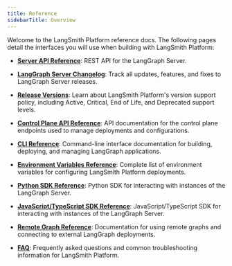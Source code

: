 ```yaml
---
title: Reference
sidebarTitle: Overview
---
```


Welcome to the LangSmith Platform reference docs. The following pages detail the interfaces you will use when building with LangSmith Platform:

* **[Server API Reference](/langsmith/server-api-ref)**: REST API for the LangGraph Server.

* **[LangGraph Server Changelog](/langsmith/langgraph-server-changelog)**: Track all updates, features, and fixes to LangGraph Server releases.

* **[Release Versions](/langsmith/release-versions)**: Learn about LangSmith Platform's version support policy, including Active, Critical, End of Life, and Deprecated support levels.

* **[Control Plane API Reference](/langsmith/api-ref-control-plane)**: API documentation for the control plane endpoints used to manage deployments and configurations.

* **[CLI Reference](/langsmith/cli)**: Command-line interface documentation for building, deploying, and managing LangGraph applications.

* **[Environment Variables Reference](/langsmith/env-var)**: Complete list of environment variables for configuring LangSmith Platform deployments.

* **[Python SDK Reference](/langsmith/python-sdk)**: Python SDK for interacting with instances of the LangGraph Server.

* **[JavaScript/TypeScript SDK Reference](/langsmith/js-ts-sdk)**: JavaScript/TypeScript SDK for interacting with instances of the LangGraph Server.

* **[Remote Graph Reference](/langsmith/remote-graph)**: Documentation for using remote graphs and connecting to external LangGraph deployments.

* **[FAQ](/langsmith/faq)**: Frequently asked questions and common troubleshooting information for LangSmith Platform.

